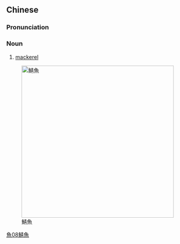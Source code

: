 {{also|鲭鱼}}
==Chinese==
{{zh-forms|s=鲭鱼}}

===Pronunciation===
{{zh-pron
|m=qīngyú
|cat=n
}}

===Noun===
{{zh-noun}}

# [[mackerel]]

[[Image:Maquereaux_etal.jpg|400px|thumb|right|鯖魚]]

[[Category:zh:Fish|魚08鯖魚]]